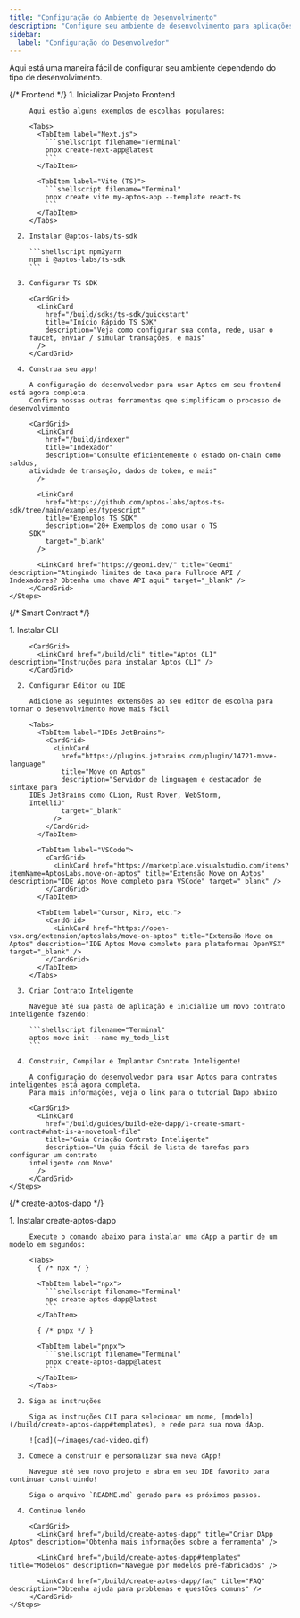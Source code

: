 ```yaml
---
title: "Configuração do Ambiente de Desenvolvimento"
description: "Configure seu ambiente de desenvolvimento para aplicações frontend, contratos inteligentes e full-stack Aptos com guias passo a passo"
sidebar:
  label: "Configuração do Desenvolvedor"
---
```



Aqui está uma maneira fácil de configurar seu ambiente dependendo do tipo de desenvolvimento.

<Tabs>
  {/* Frontend */}

  <TabItem label="Frontend">
    <Steps>
      1. Inicializar Projeto Frontend

         Aqui estão alguns exemplos de escolhas populares:

         <Tabs>
           <TabItem label="Next.js">
             ```shellscript filename="Terminal"
             pnpx create-next-app@latest
             ```
           </TabItem>

           <TabItem label="Vite (TS)">
             ```shellscript filename="Terminal"
             pnpx create vite my-aptos-app --template react-ts
             ```
           </TabItem>
         </Tabs>

      2. Instalar @aptos-labs/ts-sdk

         ```shellscript npm2yarn
         npm i @aptos-labs/ts-sdk
         ```

      3. Configurar TS SDK

         <CardGrid>
           <LinkCard
             href="/build/sdks/ts-sdk/quickstart"
             title="Início Rápido TS SDK"
             description="Veja como configurar sua conta, rede, usar o
         faucet, enviar / simular transações, e mais"
           />
         </CardGrid>

      4. Construa seu app!

         A configuração do desenvolvedor para usar Aptos em seu frontend está agora completa.
         Confira nossas outras ferramentas que simplificam o processo de desenvolvimento

         <CardGrid>
           <LinkCard
             href="/build/indexer"
             title="Indexador"
             description="Consulte eficientemente o estado on-chain como saldos,
         atividade de transação, dados de token, e mais"
           />

           <LinkCard
             href="https://github.com/aptos-labs/aptos-ts-sdk/tree/main/examples/typescript"
             title="Exemplos TS SDK"
             description="20+ Exemplos de como usar o TS
         SDK"
             target="_blank"
           />

           <LinkCard href="https://geomi.dev/" title="Geomi" description="Atingindo limites de taxa para Fullnode API / Indexadores? Obtenha uma chave API aqui" target="_blank" />
         </CardGrid>
    </Steps>
  </TabItem>

  {/* Smart Contract */}

  <TabItem label="Contrato Inteligente">
    <Steps>
      1. Instalar CLI

         <CardGrid>
           <LinkCard href="/build/cli" title="Aptos CLI" description="Instruções para instalar Aptos CLI" />
         </CardGrid>

      2. Configurar Editor ou IDE

         Adicione as seguintes extensões ao seu editor de escolha para tornar o desenvolvimento Move mais fácil

         <Tabs>
           <TabItem label="IDEs JetBrains">
             <CardGrid>
               <LinkCard
                 href="https://plugins.jetbrains.com/plugin/14721-move-language"
                 title="Move on Aptos"
                 description="Servidor de linguagem e destacador de sintaxe para
         IDEs JetBrains como CLion, Rust Rover, WebStorm,
         IntelliJ"
                 target="_blank"
               />
             </CardGrid>
           </TabItem>

           <TabItem label="VSCode">
             <CardGrid>
               <LinkCard href="https://marketplace.visualstudio.com/items?itemName=AptosLabs.move-on-aptos" title="Extensão Move on Aptos" description="IDE Aptos Move completo para VSCode" target="_blank" />
             </CardGrid>
           </TabItem>

           <TabItem label="Cursor, Kiro, etc.">
             <CardGrid>
               <LinkCard href="https://open-vsx.org/extension/aptoslabs/move-on-aptos" title="Extensão Move on Aptos" description="IDE Aptos Move completo para plataformas OpenVSX" target="_blank" />
             </CardGrid>
           </TabItem>
         </Tabs>

      3. Criar Contrato Inteligente

         Navegue até sua pasta de aplicação e inicialize um novo contrato inteligente fazendo:

         ```shellscript filename="Terminal"
         aptos move init --name my_todo_list
         ```

      4. Construir, Compilar e Implantar Contrato Inteligente!

         A configuração do desenvolvedor para usar Aptos para contratos inteligentes está agora completa.
         Para mais informações, veja o link para o tutorial Dapp abaixo

         <CardGrid>
           <LinkCard
             href="/build/guides/build-e2e-dapp/1-create-smart-contract#what-is-a-movetoml-file"
             title="Guia Criação Contrato Inteligente"
             description="Um guia fácil de lista de tarefas para configurar um contrato
         inteligente com Move"
           />
         </CardGrid>
    </Steps>
  </TabItem>

  {/* create-aptos-dapp */}

  <TabItem label="Criar DApp Aptos">
    <Steps>
      1. Instalar create-aptos-dapp

         Execute o comando abaixo para instalar uma dApp a partir de um modelo em segundos:

         <Tabs>
           { /* npx */ }

           <TabItem label="npx">
             ```shellscript filename="Terminal"
             npx create-aptos-dapp@latest
             ```
           </TabItem>

           { /* pnpx */ }

           <TabItem label="pnpx">
             ```shellscript filename="Terminal"
             pnpx create-aptos-dapp@latest
             ```
           </TabItem>
         </Tabs>

      2. Siga as instruções

         Siga as instruções CLI para selecionar um nome, [modelo](/build/create-aptos-dapp#templates), e rede para sua nova dApp.

         ![cad](~/images/cad-video.gif)

      3. Comece a construir e personalizar sua nova dApp!

         Navegue até seu novo projeto e abra em seu IDE favorito para continuar construindo!

         Siga o arquivo `README.md` gerado para os próximos passos.

      4. Continue lendo

         <CardGrid>
           <LinkCard href="/build/create-aptos-dapp" title="Criar DApp Aptos" description="Obtenha mais informações sobre a ferramenta" />

           <LinkCard href="/build/create-aptos-dapp#templates" title="Modelos" description="Navegue por modelos pré-fabricados" />

           <LinkCard href="/build/create-aptos-dapp/faq" title="FAQ" description="Obtenha ajuda para problemas e questões comuns" />
         </CardGrid>
    </Steps>
  </TabItem>
</Tabs>
